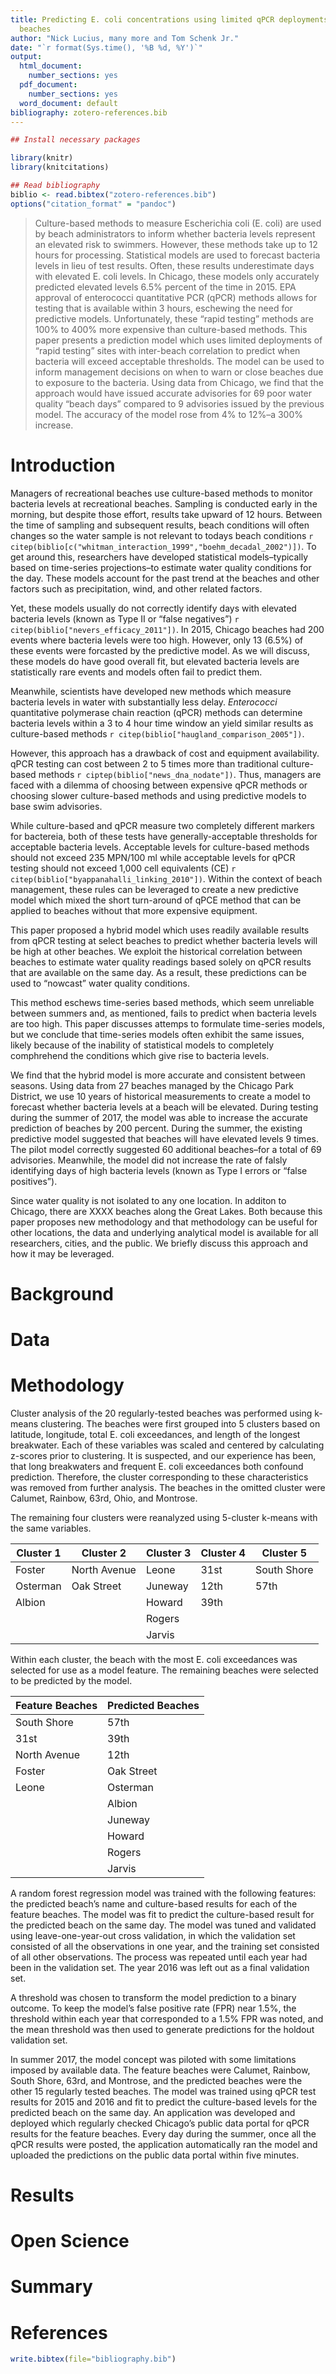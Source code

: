 ```yaml
---
title: Predicting E. coli concentrations using limited qPCR deployments at Chicago
  beaches
author: "Nick Lucius, many more and Tom Schenk Jr."
date: "`r format(Sys.time(), '%B %d, %Y')`"
output:
  html_document:
    number_sections: yes
  pdf_document:
    number_sections: yes
  word_document: default
bibliography: zotero-references.bib
---
```


```r
## Install necessary packages

library(knitr)
library(knitcitations)

## Read bibliography
biblio <- read.bibtex("zotero-references.bib")
options("citation_format" = "pandoc")


```

> Culture-based methods to measure Escherichia coli (E. coli) are used by beach administrators to inform whether bacteria levels represent an elevated risk to swimmers. However, these methods take up to 12 hours for processing. Statistical models are used to forecast bacteria levels in lieu of test results. Often, these results underestimate days with elevated E. coli levels. In Chicago, these models only accurately predicted elevated levels 6.5% percent of the time in 2015.
> EPA approval of enterococci quantitative PCR (qPCR) methods allows for testing that is available within 3 hours, eschewing the need for predictive models. Unfortunately, these “rapid testing” methods are 100% to 400% more expensive than culture-based methods.
> This paper presents a prediction model which uses limited deployments of “rapid testing” sites with inter-beach correlation to predict when bacteria will exceed acceptable thresholds. The model can be used to inform management decisions on when to warn or close beaches due to exposure to the bacteria. Using data from Chicago, we find that the approach would have issued accurate advisories for 69 poor water quality “beach days” compared to 9 advisories issued by the previous model. The accuracy of the model rose from 4% to 12%--a 300% increase.


# Introduction

Managers of recreational beaches use culture-based methods to monitor bacteria levels at recreational beaches. Sampling is conducted early in the morning, but despite those effort, results take upward of 12 hours.  Between the time of sampling and subsequent results, beach conditions will often changes so the water sample is not relevant to todays beach conditions `r citep(biblio[c("whitman_interaction_1999","boehm_decadal_2002")])`. To get around this, researchers have developed statistical models--typically based on time-series projections--to estimate water quality conditions for the day. These models account for the past trend at the beaches and other factors such as precipitation, wind, and other related factors.

Yet, these models usually do not correctly identify days with elevated bacteria levels (known as Type II or "false negatives") `r citep(biblio["nevers_efficacy_2011"])`. In 2015, Chicago beaches had 200 events where bacteria levels were too high. However, only 13 (6.5%) of these events were forcasted by the predictive model. As we will discuss, these models do have good overall fit, but elevated bacteria levels are statistically rare events and models often fail to predict them.

Meanwhile, scientists have developed new methods which measure bacteria levels in water with substantially less delay. _Enterococci_ quantitative polymerase chain reaction (qPCR) methods can determine bacteria levels within a 3 to 4 hour time window an yield similar results as culture-based methods `r citep(biblio["haugland_comparison_2005"])`.

However, this approach has a drawback of cost and equipment availability. qPCR testing can cost between 2 to 5 times more than traditional culture-based methods `r ciptep(biblio["news_dna_nodate"])`. Thus, managers are faced with a dilemma of choosing between expensive qPCR methods or choosing slower culture-based methods and using predictive models to base swim advisories.

While culture-based and qPCR measure two completely different markers for bactereia, both of these tests have generally-acceptable thresholds for acceptable bacteria levels. Acceptable levels for culture-based methods should not exceed 235 MPN/100 ml while acceptable levels for qPCR testing should not exceed 1,000 cell equivalents (CE) `r citep(biblio["byappanahalli_linking_2010"])`. Within the context of beach management, these rules can be leveraged to create a new predictive model which mixed the short turn-around of qPCE method that can be applied to beaches without that more expensive equipment.

This paper proposed a hybrid model which uses readily available results from qPCR testing at select beaches to predict whether bacteria levels will be high at other beaches. We exploit the historical correlation between beaches to estimate water quality readings based solely on qPCR results that are available on the same day. As a result, these predictions can be used to "nowcast" water quality conditions.

This method eschews time-series based methods, which seem unreliable between summers and, as mentioned, fails to predict when bacteria levels are too high. This paper discusses attemps to formulate time-series models, but we conclude that time-series models often exhibit the same issues, likely because of the inability of statistical models to completely comphrehend the conditions which give rise to bacteria levels.

We find that the hybrid model is more accurate and consistent between seasons. Using data from 27 beaches managed by the Chicago Park District, we use 10 years of historical measurements to create a model to forecast whether bacteria levels at a beach will be elevated. During testing during the summer of 2017, the model was able to increase the accurate prediction of beaches by 200 percent. During the summer, the existing predictive model suggested that beaches will have elevated levels 9 times. The pilot model correctly suggested 60 additional beaches--for a total of 69 advisories. Meanwhile, the model did not increase the rate of falsly identifying days of high bacteria levels (known as Type I errors or "false positives").

Since water quality is not isolated to any one location. In additon to Chicago, there are XXXX beaches along the Great Lakes. Both because this paper proposes new methodology and that methodology can be useful for other locations, the data and underlying analytical model is available for all researchers, cities, and the public. We briefly discuss this approach and how it may be leveraged.  

# Background

# Data

# Methodology

Cluster analysis of the 20 regularly-tested beaches was performed using k-means clustering. The beaches were first grouped into 5 clusters based on latitude, longitude, total E. coli exceedances, and length of the longest breakwater. Each of these variables was scaled and centered by calculating z-scores prior to clustering. It is suspected, and our experience has been, that long breakwaters and frequent E. coli exceedances both confound prediction. Therefore, the cluster corresponding to these characteristics was removed from further analysis. The beaches in the omitted cluster were Calumet, Rainbow, 63rd, Ohio, and Montrose. 

The remaining four clusters were reanalyzed using 5-cluster k-means with the same variables. 

| Cluster 1 |   Cluster 2  | Cluster 3 | Cluster 4 |  Cluster 5  |
|-----------|--------------|-----------|-----------|-------------|
|  Foster   | North Avenue |   Leone   |    31st   | South Shore |
| Osterman  | Oak Street   |  Juneway  |    12th   |     57th    |
|  Albion   |              |   Howard  |    39th   |             |
|           |              |   Rogers  |           |             |
|           |              |   Jarvis  |           |             |


Within each cluster, the beach with the most E. coli exceedances was selected for use as a model feature. The remaining beaches were selected to be predicted by the model.

| Feature Beaches | Predicted Beaches |
|-----------------|-------------------|
|   South Shore   |       57th        |
|      31st       |       39th        |
|   North Avenue  |       12th        |
|     Foster      |     Oak Street    |
|     Leone       |     Osterman      |
|                 |      Albion       |
|                 |      Juneway      |
|                 |       Howard      |
|                 |       Rogers      |
|                 |       Jarvis      |

A random forest regression model was trained with the following features: the predicted beach's name and culture-based results for each of the feature beaches. The model was fit to predict the culture-based result for the predicted beach on the same day. The model was tuned and validated using leave-one-year-out cross validation, in which the validation set consisted of all the observations in one year, and the training set consisted of all other observations. The process was repeated until each year had been in the validation set. The year 2016 was left out as a final validation set.

A threshold was chosen to transform the model prediction to a binary outcome. To keep the model's false positive rate (FPR) near 1.5%, the threshold within each year that corresponded to a 1.5% FPR was noted, and the mean threshold was then used to generate predictions for the holdout validation set. 

In summer 2017, the model concept was piloted with some limitations imposed by available data. The feature beaches were Calumet, Rainbow, South Shore, 63rd, and Montrose, and the predicted beaches were the other 15 regularly tested beaches. The model was trained using qPCR test results for 2015 and 2016 and fit to predict the culture-based levels for the predicted beach on the same day. An application was developed and deployed which regularly checked Chicago's public data portal for qPCR results for the feature beaches. Every day during the summer, once all the qPCR results were posted, the application automatically ran the model and uploaded the predictions on the public data portal within five minutes. 

# Results

# Open Science

# Summary

# References


```r
write.bibtex(file="bibliography.bib")
```